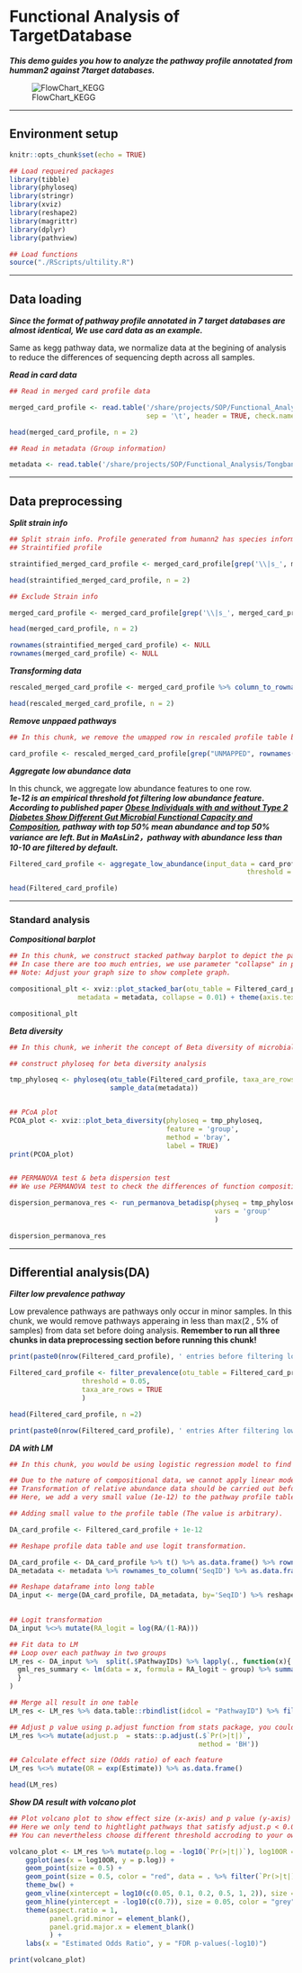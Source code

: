 # Functional Analysis of TargetDatabase

_**This demo guides you how to analyze the pathway profile annotated from humman2 against 7target databases.**_  

![FlowChart_KEGG](./flowcharts/FlowChart_TargetDB.jpg)

---

## Environment setup

```r
knitr::opts_chunk$set(echo = TRUE)

## Load requeired packages
library(tibble)
library(phyloseq)
library(stringr)
library(xviz)
library(reshape2)
library(magrittr)
library(dplyr)
library(pathview)

## Load functions
source("./RScripts/ultility.R")
```

---

## Data loading

_**Since the format of pathway profile annotated in 7 target databases are almost identical, We use card data as an example.**_

Same as kegg pathway data, we normalize data at the begining of analysis to reduce the differences of sequencing depth across all samples.

_**Read in card data**_

```r
## Read in merged card profile data

merged_card_profile <- read.table('/share/projects/SOP/Functional_Analysis/Tongbangzhuo/Phase2/TargetDatabase/Demo_data/merged_card_profile.tsv',
                                  sep = '\t', header = TRUE, check.names = FALSE, na.strings = '?',comment.char = '?')

head(merged_card_profile, n = 2)

## Read in metadata (Group information)

metadata <- read.table('/share/projects/SOP/Functional_Analysis/Tongbangzhuo/Phase2/TargetDatabase/Demo_data/Demo_metadata.xls', check.names = FALSE, header = TRUE)
```

---

## Data preprocessing

_**Split strain info**_

```r
## Split strain info. Profile generated from humann2 has species information, thus we need to extract them.
## Straintified profile

straintified_merged_card_profile <- merged_card_profile[grep('\\|s_', merged_card_profile$ID),]

head(straintified_merged_card_profile, n = 2)

## Exclude Strain info

merged_card_profile <- merged_card_profile[grep('\\|s_', merged_card_profile$ID, invert = TRUE),]

head(merged_card_profile, n = 2)

rownames(straintified_merged_card_profile) <- NULL
rownames(merged_card_profile) <- NULL
```

_**Transforming data**_  

```r
rescaled_merged_card_profile <- merged_card_profile %>% column_to_rownames('ID') %>% apply(., 2, function(x) x/sum(x)) %>% as.data.frame()

head(rescaled_merged_card_profile, n = 2)
```

_**Remove unppaed pathways**_  

```r
## In this chunk, we remove the umapped row in rescaled profile table because we are not able to intepret UNMAPPED entry.

card_profile <- rescaled_merged_card_profile[grep("UNMAPPED", rownames(rescaled_merged_card_profile), invert = TRUE), ]

```

_**Aggregate low abundance data**_  

In this chunck, we aggregate low abundance features to one row.  
_**1e-12 is an empirical threshold fot filtering low abundance feature. According to published paper [Obese Individuals with and without Type 2 Diabetes Show Different Gut Microbial Functional Capacity and Composition](https://doi.org/10.1016/j.chom.2019.07.004), pathway with top 50% mean abundance and top 50% variance are left. But in MaAsLin2，pathway with abundance less than 10-10 are filtered by default.**_  

```r

Filtered_card_profile <- aggregate_low_abundance(input_data = card_profile,
                                                           threshold = 1e-12) ## threshold should be modified based on your on study

head(Filtered_card_profile)

```

---

### Standard analysis

_**Compositional barplot**_

```r
## In this chunk, we construct stacked pathway barplot to depict the pathway composition of samples, we use function plot_stacked_bar from xviz to plot.
## In case there are too much entries, we use parameter "collapse" in plot_stacked_bar function to integrate entries whose abundance are below given threshold into "Others".
## Note: Adjust your graph size to show complete graph.

compositional_plt <- xviz::plot_stacked_bar(otu_table = Filtered_card_profile %>% t() %>% as.data.frame(),
                 metadata = metadata, collapse = 0.01) + theme(axis.text.x = element_text(vjust = 1))

compositional_plt
```

_**Beta diversity**_

```r
## In this chunk, we inherit the concept of Beta diversity of microbial taxa data and apply it to pathway data to explore the similarity between samples.

## construct phyloseq for beta diversity analysis

tmp_phyloseq <- phyloseq(otu_table(Filtered_card_profile, taxa_are_rows = TRUE),
                         sample_data(metadata))


## PCoA plot
PCOA_plot <- xviz::plot_beta_diversity(phyloseq = tmp_phyloseq,
                                       feature = 'group',
                                       method = 'bray',
                                       label = TRUE)
print(PCOA_plot)


## PERMANOVA test & beta dispersion test
## We use PERMANOVA test to check the differences of function composition among different groups. Additionally, we also take homogeneity of group variance into consideration.

dispersion_permanova_res <- run_permanova_betadisp(physeq = tmp_phyloseq,
                                                   vars = 'group'
                                                   )

dispersion_permanova_res

```

---

## Differential analysis(DA)

_**Filter low prevalence pathway**_  

Low prevalence pathways are pathways only occur in minor samples.
In this chunk, we would remove pathways apperaing in less than max(2 , 5% of samples) from data set before doing analysis. **Remember to run all three chunks in data preprocessing section before running this chunk!**  

```r

print(paste0(nrow(Filtered_card_profile), ' entries before filtering low prevalence data'))

Filtered_card_profile <- filter_prevalence(otu_table = Filtered_card_profile,
                  threshold = 0.05,
                  taxa_are_rows = TRUE
                  )

head(Filtered_card_profile, n =2)

print(paste0(nrow(Filtered_card_profile), ' entries After filtering low prevalence data'))

```

_**DA with LM**_

```r
## In this chunk, you would be using logistic regression model to find pathways that are significantly enriched in certain group.

## Due to the nature of compositional data, we cannot apply linear models to compositional data directly. 
## Transformation of relative abundance data should be carried out before feeding the data to LM.
## Here, we add a very small value (1e-12) to the pathway profile table to avoid genrating NA during transformation, then use logit transformation to transform data. And eventually we apply LM to the transformed data

## Adding small value to the profile table (The value is arbitrary).

DA_card_profile <- Filtered_card_profile + 1e-12

## Reshape profile data table and use logit transformation.

DA_card_profile <- DA_card_profile %>% t() %>% as.data.frame() %>% rownames_to_column('SeqID') %>% as.data.frame()
DA_metadata <- metadata %>% rownames_to_column('SeqID') %>% as.data.frame()

## Reshape dataframe into long table
DA_input <- merge(DA_card_profile, DA_metadata, by='SeqID') %>% reshape2::melt(value.name = 'RA',
                                                                                         variable.name = 'PathwayIDs')

## Logit transformation
DA_input %<>% mutate(RA_logit = log(RA/(1-RA)))

## Fit data to LM
## Loop over each pathway in two groups
LM_res <- DA_input %>%  split(.$PathwayIDs) %>% lapply(., function(x){
  gml_res_summary <- lm(data = x, formula = RA_logit ~ group) %>% summary() %>% .$coefficients %>% as.matrix() %>% as.data.frame() %>% rownames_to_column(var = "Factors")
  }
)

## Merge all result in one table
LM_res <- LM_res %>% data.table::rbindlist(idcol = "PathwayID") %>% filter(Factors != "(Intercept)")

## Adjust p value using p.adjust function from stats package, you could choose different adjust method.
LM_res %<>% mutate(adjust.p  = stats::p.adjust(.$`Pr(>|t|)`,
                                               method = 'BH'))

## Calculate effect size (Odds ratio) of each feature
LM_res %<>% mutate(OR = exp(Estimate)) %>% as.data.frame()

head(LM_res)

```

_**Show DA result with volcano plot**_

```r
## Plot volcano plot to show effect size (x-axis) and p value (y-axis) of pathways.
## Here we only tend to hightlight pathways that satisfy adjust.p < 0.05 and (OR < 0.2 | OR > 0.5) at the same time.
## You can nevertheless choose different threshold accroding to your own data.

volcano_plot <- LM_res %>% mutate(p.log = -log10(`Pr(>|t|)`), log10OR = log10(OR)) %>%
    ggplot(aes(x = log10OR, y = p.log)) +
    geom_point(size = 0.5) +
    geom_point(size = 0.5, color = "red", data = . %>% filter(`Pr(>|t|)` < 0.05 & (OR < 0.2 | OR > 0.5))) + 
    theme_bw() + 
    geom_vline(xintercept = log10(c(0.05, 0.1, 0.2, 0.5, 1, 2)), size = 0.05, color = "grey") +
    geom_hline(yintercept = -log10(c(0.7)), size = 0.05, color = "grey") +
    theme(aspect.ratio = 1,
          panel.grid.minor = element_blank(),
          panel.grid.major.x = element_blank()
          ) +
    labs(x = "Estimated Odds Ratio", y = "FDR p-values(-log10)")

print(volcano_plot)

```
